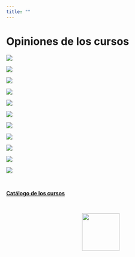 ```yaml
---
title: ""
---
```


# **Opiniones de los cursos**

![](images/2-01.png)

![](images/3-02.png)

![](images/4-01.png)

![](images/1-01.png)

![](images/3-01.png)

![](images/2.png)

![](images/1.png)

![](images/4.png)

![](images/5.png)

![](images/6.png)

![](images/7.png)

\

[**Catálogo de los cursos**](https://geostyle.github.io/cursos.html)

\

<center>
![](images/logo_final.png){width="100"}
</center>